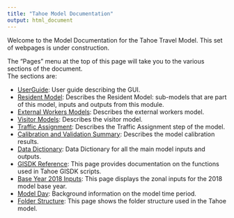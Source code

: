 ```yaml
---
title: "Tahoe Model Documentation"
output: html_document
---
```


Welcome to the Model Documentation for the Tahoe Travel Model. This
set of webpages is under construction.   

The "Pages" menu at the top of this page will take you to the various sections of the document.  
The sections are:  

  - [UserGuide](UserGuide.html): User guide describing the GUI.
  - [Resident Model](ResidentModel.html): Describes the Resident Model: sub-models that are part of this model, inputs and outputs from this module.
  - [External Workers Models](ExternalWorkers.html): Describes the external workers model.
  - [Visitor Models](VisitorModels.html): Describes the visitor model.
  - [Traffic Assignment](TrafficAssignment.html): Describes the Traffic Assignment step of the model.
  - [Calibration and Validation Summary](Calibration.html): Describes the model calibration results.
  - [Data Dictionary](DataDictionary.html): Data Dictionary for all the main model inputs and outputs.
  - [GISDK Reference](CodeReference.html): This page provides documentation on the functions used in Tahoe GISDK scripts.
  - [Base Year 2018 Inputs](base_2018.html): This page displays the zonal inputs for the 2018 model base year.
  - [Model Day](model_day.html): Background information on the model time period.
  - [Folder Structure](FolderStructure.html): This page shows the folder structure used in the Tahoe model.
  
